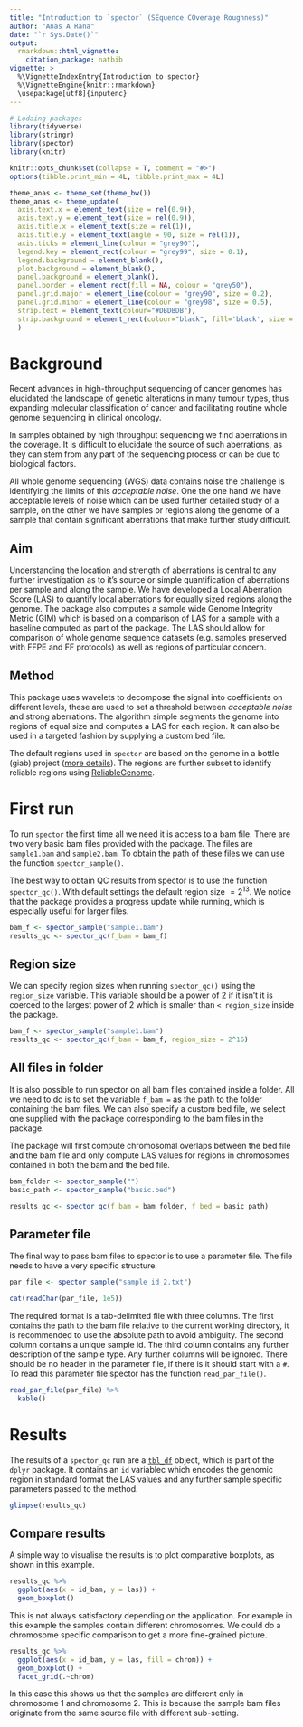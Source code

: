 ```yaml
--- 
title: "Introduction to `spector` (SEquence COverage Roughness)"
author: "Anas A Rana"
date: "`r Sys.Date()`"
output: 
  rmarkdown::html_vignette:
    citation_package: natbib
vignette: >
  %\VignetteIndexEntry{Introduction to spector}
  %\VignetteEngine{knitr::rmarkdown}
  \usepackage[utf8]{inputenc}
---
```


```r

# Lodaing packages
library(tidyverse)
library(stringr)
library(spector)
library(knitr)

knitr::opts_chunk$set(collapse = T, comment = "#>")
options(tibble.print_min = 4L, tibble.print_max = 4L)

theme_anas <- theme_set(theme_bw())
theme_anas <- theme_update(
  axis.text.x = element_text(size = rel(0.9)),
  axis.text.y = element_text(size = rel(0.9)),
  axis.title.x = element_text(size = rel(1)),
  axis.title.y = element_text(angle = 90, size = rel(1)),
  axis.ticks = element_line(colour = "grey90"),
  legend.key = element_rect(colour = "grey99", size = 0.1),
  legend.background = element_blank(),
  plot.background = element_blank(),
  panel.background = element_blank(),
  panel.border = element_rect(fill = NA, colour = "grey50"),
  panel.grid.major = element_line(colour = "grey90", size = 0.2),
  panel.grid.minor = element_line(colour = "grey98", size = 0.5),
  strip.text = element_text(colour="#DBDBDB"),
  strip.background = element_rect(colour="black", fill='black', size = 0.2)
  )
```

# Background

Recent advances in high-throughput sequencing of cancer genomes has elucidated the landscape of genetic alterations in many tumour types, thus expanding molecular classification of cancer and facilitating routine whole genome sequencing in clinical oncology.

In samples obtained by high throughput sequencing we find aberrations in the coverage. It is difficult to elucidate the source of such aberrations, as they can stem from any part of the sequencing process or can be due to biological factors. 

All whole genome sequencing (WGS) data contains noise the challenge is identifying the limits of this _acceptable noise_. One the one hand we have acceptable levels of noise which can be used further detailed study of a sample, on the other we have samples or regions along the genome of a sample that contain significant aberrations that make further study difficult.

## Aim

Understanding the location and strength of aberrations is central to any further investigation as to it's source or simple quantification of aberrations per sample and along the sample. We have developed
a Local Aberration Score (LAS) to quantify local aberrations for equally sized regions along the genome. The package also computes a sample wide Genome Integrity Metric (GIM) which is based on a comparison of LAS for a sample with a baseline computed as part of the package. The LAS should allow for comparison of whole genome sequence datasets (e.g. samples preserved with FFPE and FF protocols) as well as regions of particular concern.

## Method

This package uses wavelets to decompose the signal into coefficients on different levels, these are used to set a threshold between _acceptable noise_ and strong aberrations. The algorithm simple segments the genome into regions of equal size and computes a LAS for each region. It can also be used in a targeted fashion by supplying a custom bed file. 

The default regions used in `spector` are based on the genome in a bottle (giab) project ([more details](http://jimb.stanford.edu/giab/)). The regions are further subset to identify reliable regions using [ReliableGenome](http://github.com/popitsch/wtchg-rg).

# First run

To run `spector` the first time all we need it is access to a bam file. There are two very basic bam files provided with the package. The files are `sample1.bam` and `sample2.bam`. To obtain the path of these files we can use the function `spector_sample()`. 

The best way to obtain QC results from spector is to use the function `spector_qc()`. With default settings the default region size $= 2^{13}$. We notice that the package provides a progress update while running, which is especially useful for larger files.

```r

bam_f <- spector_sample("sample1.bam")
results_qc <- spector_qc(f_bam = bam_f)

```

## Region size

We can specify region sizes when running `spector_qc()` using the `region_size` variable. This variable should be a power of $2$ if it isn't it is coerced to the largest power of $2$ which is smaller than `< region_size` inside the package.

```r
bam_f <- spector_sample("sample1.bam")
results_qc <- spector_qc(f_bam = bam_f, region_size = 2^16)

```

## All files in folder

It is also possible to run spector on all bam files contained inside a folder. All we need to do is to set the variable `f_bam = ` as the path to the folder containing the bam files. We can also specify a custom bed file, we select one supplied with the package corresponding to the bam files in the package. 

The package will first compute chromosomal overlaps between the bed file and the bam file and only compute LAS values for regions in chromosomes contained in both the bam and the bed file.

```r

bam_folder <- spector_sample("")
basic_path <- spector_sample("basic.bed")

results_qc <- spector_qc(f_bam = bam_folder, f_bed = basic_path)

```

## Parameter file

The final way to pass bam files to spector is to use a parameter file. The file needs to have a very specific structure. 

```r
par_file <- spector_sample("sample_id_2.txt")

cat(readChar(par_file, 1e5))

```

The required format is a tab-delimited file with three columns. The first contains the path to the bam file relative to the current working directory, it is recommended to use the absolute path to avoid ambiguity. The second column contains a unique sample id. The third column contains any further description of the sample type. Any further columns will be ignored. There should be no header in the parameter file, if there is it should start with a `#`. To read this parameter file spector has the function `read_par_file()`. 

```r
read_par_file(par_file) %>% 
  kable()

```

# Results

The results of a `spector_qc` run are a [`tbl_df`](https://cran.rstudio.com/web/packages/dplyr/vignettes/introduction.html) object, which is part of the `dplyr` package. It contains an `id` variablec which encodes the genomic region in standard format the LAS values and any further sample specific parameters passed to the method. 

```r
glimpse(results_qc)

```


## Compare results

A simple way to visualise the results is to plot comparative boxplots, as shown in this example. 

```r
results_qc %>% 
  ggplot(aes(x = id_bam, y = las)) +
  geom_boxplot()

```

This is not always satisfactory depending on the application. For example in this example the samples contain different chromosomes. We could do a chromosome specific comparison to get a more fine-grained picture. 

```r
results_qc %>% 
  ggplot(aes(x = id_bam, y = las, fill = chrom)) +
  geom_boxplot() +
  facet_grid(.~chrom)

```

In this case this shows us that the samples are different only in chromosome 1 and chromosome 2. This is because the sample bam files originate from the same source file with different sub-setting. 
